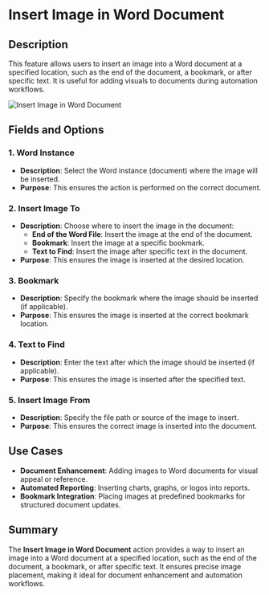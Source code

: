 # Insert Image in Word Document  

## Description

This feature allows users to insert an image into a Word document at a specified location, such as the end of the document, a bookmark, or after specific text. It is useful for adding visuals to documents during automation workflows.  

![Insert Image in Word Document](../../assets/word/insert-image-in-word-document.png)  

## Fields and Options  

### 1. **Word Instance** 

- **Description**: Select the Word instance (document) where the image will be inserted.  
- **Purpose**: This ensures the action is performed on the correct document.  

### 2. **Insert Image To**   

- **Description**: Choose where to insert the image in the document:  
  - **End of the Word File**: Insert the image at the end of the document.  
  - **Bookmark**: Insert the image at a specific bookmark.  
  - **Text to Find**: Insert the image after specific text in the document.  
- **Purpose**: This ensures the image is inserted at the desired location.  

### 3. **Bookmark** 

- **Description**: Specify the bookmark where the image should be inserted (if applicable).  
- **Purpose**: This ensures the image is inserted at the correct bookmark location.  

### 4. **Text to Find** 

- **Description**: Enter the text after which the image should be inserted (if applicable).  
- **Purpose**: This ensures the image is inserted after the specified text.  

### 5. **Insert Image From** 

- **Description**: Specify the file path or source of the image to insert.  
- **Purpose**: This ensures the correct image is inserted into the document.  

## Use Cases

- **Document Enhancement**: Adding images to Word documents for visual appeal or reference.  
- **Automated Reporting**: Inserting charts, graphs, or logos into reports.  
- **Bookmark Integration**: Placing images at predefined bookmarks for structured document updates.  

## Summary

The **Insert Image in Word Document** action provides a way to insert an image into a Word document at a specified location, such as the end of the document, a bookmark, or after specific text. It ensures precise image placement, making it ideal for document enhancement and automation workflows.